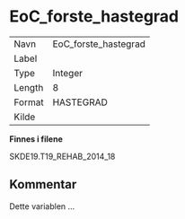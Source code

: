 
# EoC_forste_hastegrad {-}

| | |
|----|----|
| Navn     | EoC_forste_hastegrad |
| Label    |  |
| Type     | Integer |
| Length   | 8    |
| Format   | HASTEGRAD |
| Kilde    |   |

**Finnes i filene**

SKDE19.T19_REHAB_2014_18

## Kommentar

Dette variablen ...
